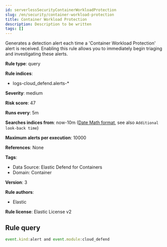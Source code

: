 ```yaml
---
id: serverlessSecurityContainerWorkloadProtection
slug: /en/security/container-workload-protection
title: Container Workload Protection
description: Description to be written
tags: []
---
```


<div id="container-workload-protection"></div>

Generates a detection alert each time a 'Container Workload Protection' alert is received. Enabling this rule allows you to immediately begin triaging and investigating these alerts.

**Rule type**: query

**Rule indices**: 

* logs-cloud_defend.alerts-*

**Severity**: medium

**Risk score**: 47

**Runs every**: 5m

**Searches indices from**: now-10m ([Date Math format](((ref))/common-options.html#date-math), see also <DocLink id="serverlessSecurityRulesUiCreate" section="set-the-rules-schedule">`Additional look-back time`</DocLink>)

**Maximum alerts per execution**: 10000

**References**: None

**Tags**: 

* Data Source: Elastic Defend for Containers
* Domain: Container

**Version**: 3

**Rule authors**: 

* Elastic

**Rule license**: Elastic License v2

## Rule query

```js
event.kind:alert and event.module:cloud_defend

```
